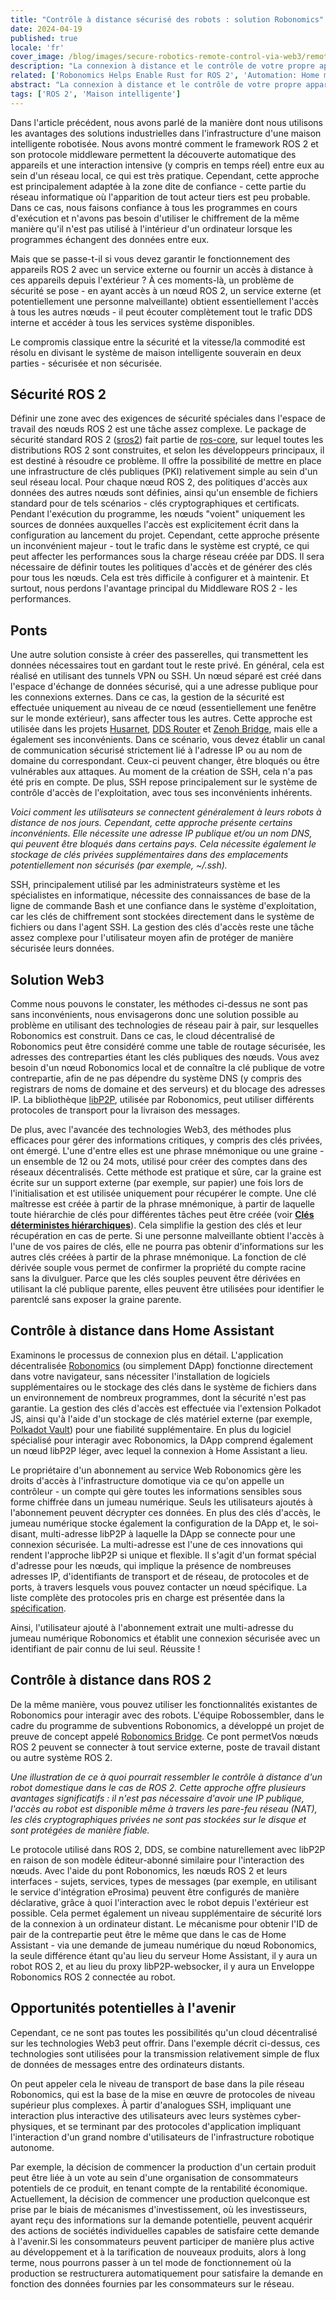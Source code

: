 ```yaml
---
title: "Contrôle à distance sécurisé des robots : solution Robonomics"
date: 2024-04-19
published: true
locale: 'fr'
cover_image: /blog/images/secure-robotics-remote-control-via-web3/remote_control_cover.png
description: "La connexion à distance et le contrôle de votre propre appareil intelligent sont des fonctionnalités très populaires parmi les utilisateurs. Cependant, une tâche en apparence simple pose encore de nombreuses difficultés aux utilisateurs inexpérimentés, allant de la résolution des problèmes NAT aux questions de sécurité. Dans un nouvel article, nous montrerons comment ces difficultés peuvent être surmontées avec l'aide de Robonomics."
related: ['Robonomics Helps Enable Rust for ROS 2', 'Automation: Home meets Industrial']
abstract: "La connexion à distance et le contrôle de votre propre appareil intelligent sont des fonctionnalités très populaires parmi les utilisateurs. Cependant, une tâche en apparence simple pose encore de nombreuses difficultés aux utilisateurs inexpérimentés, allant de la résolution des problèmes NAT aux questions de sécurité. Dans un nouvel article, nous montrerons comment ces difficultés peuvent être surmontées avec l'aide de Robonomics."
tags: ['ROS 2', 'Maison intelligente']
---
```


Dans l'article précédent, nous avons parlé de la manière dont nous utilisons les avantages des solutions industrielles dans l'infrastructure d'une maison intelligente robotisée. Nous avons montré comment le framework ROS 2 et son protocole middleware permettent la découverte automatique des appareils et une interaction intensive (y compris en temps réel) entre eux au sein d'un réseau local, ce qui est très pratique. Cependant, cette approche est principalement adaptée à la zone dite de confiance - cette partie du réseau informatique où l'apparition de tout acteur tiers est peu probable. Dans ce cas, nous faisons confiance à tous les programmes en cours d'exécution et n'avons pas besoin d'utiliser le chiffrement de la même manière qu'il n'est pas utilisé à l'intérieur d'un ordinateur lorsque les programmes échangent des données entre eux.

Mais que se passe-t-il si vous devez garantir le fonctionnement des appareils ROS 2 avec un service externe ou fournir un accès à distance à ces appareils depuis l'extérieur ? À ces moments-là, un problème de sécurité se pose - en ayant accès à un nœud ROS 2, un service externe (et potentiellement une personne malveillante) obtient essentiellement l'accès à tous les autres nœuds - il peut écouter complètement tout le trafic DDS interne et accéder à tous les services système disponibles.

Le compromis classique entre la sécurité et la vitesse/la commodité est résolu en divisant le système de maison intelligente souverain en deux parties - sécurisée et non sécurisée.

## Sécurité ROS 2

Définir une zone avec des exigences de sécurité spéciales dans l'espace de travail des nœuds ROS 2 est une tâche assez complexe. Le package de sécurité standard ROS 2 ([sros2](https://docs.ros.org/fr/rolling/Concepts/Intermediate/About-Security.html)) fait partie de [ros-core](https://ros.org/reps/rep-2001.html#id32), sur lequel toutes les distributions ROS 2 sont construites, et selon les développeurs principaux, il est destiné à résoudre ce problème. Il offre la possibilité de mettre en place une infrastructure de clés publiques (PKI) relativement simple au sein d'un seul réseau local. Pour chaque nœud ROS 2, des politiques d'accès aux données des autres nœuds sont définies, ainsi qu'un ensemble de fichiers standard pour de tels scénarios - clés cryptographiques et certificats. Pendant l'exécution du programme, les nœuds "voient" uniquement les sources de données auxquelles l'accès est explicitement écrit dans la configuration au lancement du projet. Cependant, cette approche présente un inconvénient majeur - tout le trafic dans le système est crypté, ce qui peut affecter les performances sous la charge réseau créée par DDS. Il sera nécessaire de définir toutes les politiques d'accès et de générer des clés pour tous les nœuds. Cela est très difficile à configurer et à maintenir. Et surtout, nous perdons l'avantage principal du Middleware ROS 2 - les performances.

## Ponts

Une autre solution consiste à créer des passerelles, qui transmettent les données nécessaires tout en gardant tout le reste privé. En général, cela est réalisé en utilisant des tunnels VPN ou SSH. Un nœud séparé est créé dans l'espace d'échange de données sécurisé, qui a une adresse publique pour les connexions externes. Dans ce cas, la gestion de la sécurité est effectuée uniquement au niveau de ce nœud (essentiellement une fenêtre sur le monde extérieur), sans affecter tous les autres. Cette approche est utilisée dans les projets [Husarnet](https://github.com/husarnet/husarnet), [DDS Router](https://github.com/eProsima/DDS-Router) et [Zenoh Bridge](https://github.com/eclipse-zenoh/zenoh-plugin-ros2dds), mais elle a également ses inconvénients. Dans ce scénario, vous devez établir un canal de communication sécurisé strictement lié à l'adresse IP ou au nom de domaine du correspondant. Ceux-ci peuvent changer, être bloqués ou être vulnérables aux attaques. Au moment de la création de SSH, cela n'a pas été pris en compte. De plus, SSH repose principalement sur le système de contrôle d'accès de l'exploitation, avec tous ses inconvénients inhérents.

<RbImage zoom src="/blog/images/secure-robotics-remote-control-via-web3/remote_control_legacy_approach.png" alt="Contrôle à distance classique via IP publique et SSH/VPN" />

*Voici comment les utilisateurs se connectent généralement à leurs robots à distance de nos jours. Cependant, cette approche présente certains inconvénients. Elle nécessite une adresse IP publique et/ou un nom DNS, qui peuvent être bloqués dans certains pays. Cela nécessite également le stockage de clés privées supplémentaires dans des emplacements potentiellement non sécurisés (par exemple, ~/.ssh).*

SSH, principalement utilisé par les administrateurs système et les spécialistes en informatique, nécessite des connaissances de base de la ligne de commande Bash et une confiance dans le système d'exploitation, car les clés de chiffrement sont stockées directement dans le système de fichiers ou dans l'agent SSH. La gestion des clés d'accès reste une tâche assez complexe pour l'utilisateur moyen afin de protéger de manière sécurisée leurs données.

## Solution Web3

Comme nous pouvons le constater, les méthodes ci-dessus ne sont pas sans inconvénients, nous envisagerons donc une solution possible au problème en utilisant des technologies de réseau pair à pair, sur lesquelles Robonomics est construit. Dans ce cas, le cloud décentralisé de Robonomics peut être considéré comme une table de routage sécurisée, les adresses des contreparties étant les clés publiques des nœuds. Vous avez besoin d'un nœud Robonomics local et de connaître la clé publique de votre contrepartie, afin de ne pas dépendre du système DNS (y compris des registrars de noms de domaine et des serveurs) et du blocage des adresses IP. La bibliothèque [libP2P](https://libp2p.io/), utilisée par Robonomics, peut utiliser différents protocoles de transport pour la livraison des messages.

De plus, avec l'avancée des technologies Web3, des méthodes plus efficaces pour gérer des informations critiques, y compris des clés privées, ont émergé. L'une d'entre elles est une phrase mnémonique ou une graine - un ensemble de 12 ou 24 mots, utilisé pour créer des comptes dans des réseaux décentralisés. Cette méthode est pratique et sûre, car la graine est écrite sur un support externe (par exemple, sur papier) une fois lors de l'initialisation et est utilisée uniquement pour récupérer le compte. Une clé maîtresse est créée à partir de la phrase mnémonique, à partir de laquelle toute hiérarchie de clés pour différentes tâches peut être créée (voir **[Clés déterministes hiérarchiques](https://docs.substrate.io/reference/command-line-tools/subkey/#hierarchical-deterministic-keys)**). Cela simplifie la gestion des clés et leur récupération en cas de perte. Si une personne malveillante obtient l'accès à l'une de vos paires de clés, elle ne pourra pas obtenir d'informations sur les autres clés créées à partir de la phrase mnémonique. La fonction de clé dérivée souple vous permet de confirmer la propriété du compte racine sans la divulguer. Parce que les clés souples peuvent être dérivées en utilisant la clé publique parente, elles peuvent être utilisées pour identifier le parentclé sans exposer la graine parente.

## Contrôle à distance dans Home Assistant

Examinons le processus de connexion plus en détail. L'application décentralisée [Robonomics](https://robonomics.app/) (ou simplement DApp) fonctionne directement dans votre navigateur, sans nécessiter l'installation de logiciels supplémentaires ou le stockage des clés dans le système de fichiers dans un environnement de nombreux programmes, dont la sécurité n'est pas garantie. La gestion des clés d'accès est effectuée via l'extension Polkadot JS, ainsi qu'à l'aide d'un stockage de clés matériel externe (par exemple, [Polkadot Vault](https://wiki.polkadot.network/docs/polkadot-vault)) pour une fiabilité supplémentaire. En plus du logiciel spécialisé pour interagir avec Robonomics, la DApp comprend également un nœud libP2P léger, avec lequel la connexion à Home Assistant a lieu.

<RbImage zoom src="/blog/images/secure-robotics-remote-control-via-web3/robonomics_home_assistant_usecase.png" alt="Contrôle à distance dans Home Assistant" />

Le propriétaire d'un abonnement au service Web Robonomics gère les droits d'accès à l'infrastructure domotique via ce qu'on appelle un contrôleur - un compte qui gère toutes les informations sensibles sous forme chiffrée dans un jumeau numérique. Seuls les utilisateurs ajoutés à l'abonnement peuvent décrypter ces données. En plus des clés d'accès, le jumeau numérique stocke également la configuration de la DApp et, le soi-disant, multi-adresse libP2P à laquelle la DApp se connecte pour une connexion sécurisée. La multi-adresse est l'une de ces innovations qui rendent l'approche libP2P si unique et flexible. Il s'agit d'un format spécial d'adresse pour les nœuds, qui implique la présence de nombreuses adresses IP, d'identifiants de transport et de réseau, de protocoles et de ports, à travers lesquels vous pouvez contacter un nœud spécifique. La liste complète des protocoles pris en charge est présentée dans la [spécification](https://github.com/multiformats/multiaddr/blob/master/protocols.csv).

Ainsi, l'utilisateur ajouté à l'abonnement extrait une multi-adresse du jumeau numérique Robonomics et établit une connexion sécurisée avec un identifiant de pair connu de lui seul. Réussite !

## Contrôle à distance dans ROS 2

De la même manière, vous pouvez utiliser les fonctionnalités existantes de Robonomics pour interagir avec des robots. L'équipe Robossembler, dans le cadre du programme de subventions Robonomics, a développé un projet de preuve de concept appelé [Robonomics Bridge](https://gitlab.com/robossembler/robonomics_bridge). Ce pont permetVos nœuds ROS 2 peuvent se connecter à tout service externe, poste de travail distant ou autre système ROS 2.

<RbImage zoom src="/blog/images/secure-robotics-remote-control-via-web3/robonomics_ros2_usecase.png" alt="Contrôle à distance ROS 2 avec Robonomics" />

*Une illustration de ce à quoi pourrait ressembler le contrôle à distance d'un robot domestique dans le cas de ROS 2. Cette approche offre plusieurs avantages significatifs : il n'est pas nécessaire d'avoir une IP publique, l'accès au robot est disponible même à travers les pare-feu réseau (NAT), les clés cryptographiques privées ne sont pas stockées sur le disque et sont protégées de manière fiable.*

Le protocole utilisé dans ROS 2, DDS, se combine naturellement avec libP2P en raison de son modèle éditeur-abonné similaire pour l'interaction des nœuds. Avec l'aide du pont Robonomics, les nœuds ROS 2 et leurs interfaces - sujets, services, types de messages (par exemple, en utilisant le service d'intégration eProsima) peuvent être configurés de manière déclarative, grâce à quoi l'interaction avec le robot depuis l'extérieur est possible. Cela permet également un niveau supplémentaire de sécurité lors de la connexion à un ordinateur distant. Le mécanisme pour obtenir l'ID de pair de la contrepartie peut être le même que dans le cas de Home Assistant - via une demande de jumeau numérique du nœud Robonomics, la seule différence étant qu'au lieu du serveur Home Assistant, il y aura un robot ROS 2, et au lieu du proxy libP2P-websocker, il y aura un Enveloppe Robonomics ROS 2 connectée au robot.

## Opportunités potentielles à l'avenir

Cependant, ce ne sont pas toutes les possibilités qu'un cloud décentralisé sur les technologies Web3 peut offrir. Dans l'exemple décrit ci-dessus, ces technologies sont utilisées pour la transmission relativement simple de flux de données de messages entre des ordinateurs distants.

On peut appeler cela le niveau de transport de base dans la pile réseau Robonomics, qui est la base de la mise en œuvre de protocoles de niveau supérieur plus complexes. À partir d'analogues SSH, impliquant une interaction plus interactive des utilisateurs avec leurs systèmes cyber-physiques, et se terminant par des protocoles d'application impliquant l'interaction d'un grand nombre d'utilisateurs de l'infrastructure robotique autonome.

Par exemple, la décision de commencer la production d'un certain produit peut être liée à un vote au sein d'une organisation de consommateurs potentiels de ce produit, en tenant compte de la rentabilité économique. Actuellement, la décision de commencer une production quelconque est prise par le biais de mécanismes d'investissement, où les investisseurs, ayant reçu des informations sur la demande potentielle, peuvent acquérir des actions de sociétés individuelles capables de satisfaire cette demande à l'avenir.Si les consommateurs peuvent participer de manière plus active au développement et à la tarification de nouveaux produits, alors à long terme, nous pourrons passer à un tel mode de fonctionnement où la production se restructurera automatiquement pour satisfaire la demande en fonction des données fournies par les consommateurs sur le réseau.